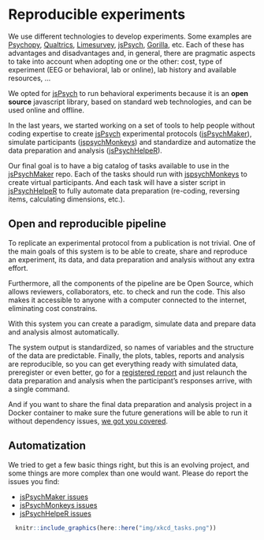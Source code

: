 # Reproducible experiments {#intro}

We use different technologies to develop experiments. Some examples are [Psychopy](https://www.psychopy.org/), [Qualtrics](https://www.qualtrics.com/), [Limesurvey](https://www.limesurvey.org/), [jsPsych](https://www.jspsych.org/plugins/jspsych-preload/), [Gorilla](https://gorilla.sc/), etc. Each of these has advantages and disadvantages and, in general, there are pragmatic aspects to take into account when adopting one or the other: cost, type of experiment (EEG or behavioral, lab or online), lab history and available resources, ...

We opted for [jsPsych](https://www.jspsych.org/) to run behavioral experiments because it is an **open source** javascript library, based on standard web technologies, and can be used online and offline.

In the last years, we started working on a set of tools to help people without coding expertise to create [jsPsych](https://www.jspsych.org/) experimental protocols ([jsPsychMaker](https://github.com/gorkang/jsPsychMaker)), simulate participants ([jspsychMonkeys](https://github.com/gorkang/jsPsychMonkeys)) and standardize and automatize the data preparation and analysis ([jsPsychHelpeR](https://github.com/gorkang/jsPsychHelpeR)).  

Our final goal is to have a big catalog of tasks available to use in the [jsPsychMaker](https://github.com/gorkang/jsPsychMaker) repo. Each of the tasks should run with [jspsychMonkeys](https://github.com/gorkang/jsPsychMonkeys) to create virtual participants. And each task will have a sister script in [jsPsychHelpeR](https://github.com/gorkang/jsPsychHelpeR) to fully automate data preparation (re-coding, reversing items, calculating dimensions, etc.).  


## Open and reproducible pipeline

To replicate an experimental protocol from a publication is not trivial. One of the main goals of this system is to be able to create, share and reproduce an experiment, its data, and data preparation and analysis without any extra effort.

Furthermore, all the components of the pipeline are be Open Source, which allows reviewers, collaborators, etc. to check and run the code. This also makes it accessible to anyone with a computer connected to the internet, eliminating cost constrains.  

With this system you can create a paradigm, simulate data and prepare data and analysis almost automatically.

The system output is standardized, so names of variables and the structure of the data are predictable. Finally, the plots, tables, reports and analysis are reproducible, so you can get everything ready with simulated data, preregister or even better, go for a [registered report](https://www.cos.io/initiatives/registered-reports) and just relaunch the data preparation and analysis when the participant's responses arrive, with a single command.

And if you want to share the final data preparation and analysis project in a Docker container to make sure the future generations will be able to run it without dependency issues, [we got you covered](05-jsPsychHelpeR.html#docker-containers).  


## Automatization

We tried to get a few basic things right, but this is an evolving project, and some things are more complex than one would want. Please do report the issues you find:

-   [jsPsychMaker issues](https://github.com/gorkang/jsPsychMaker)
-   [jsPsychMonkeys issues](https://github.com/gorkang/jsPsychMonkeys/issues)
-   [jsPsychHelpeR issues](https://github.com/gorkang/jsPsychHelpeR/issues)


```r
  knitr::include_graphics(here::here("img/xkcd_tasks.png"))
```
